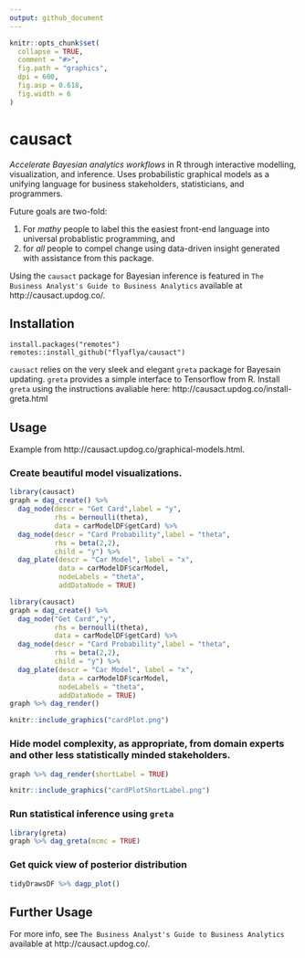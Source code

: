 ```yaml
---
output: github_document
---
```


<!-- README.md is generated from README.Rmd. Please edit that file -->

```r
knitr::opts_chunk$set(
  collapse = TRUE,
  comment = "#>",
  fig.path = "graphics",
  dpi = 600,
  fig.asp = 0.618,
  fig.width = 6
)
```

# causact

_Accelerate Bayesian analytics workflows_ in R through interactive modelling, visualization, and inference.  Uses probabilistic graphical models as a unifying language for business stakeholders, statisticians, and programmers. 

Future goals are two-fold: 

1. For _mathy_ people to label this the easiest front-end language into universal probablistic programming, and 
2. for _all_ people to compel change using data-driven insight generated with assistance from this package.

Using the `causact` package for Bayesian inference is featured in `The Business Analyst's Guide to Business Analytics` available at http://causact.updog.co/.

## Installation

```
install.packages("remotes")
remotes::install_github("flyaflya/causact")
```
`causact` relies on the very sleek and elegant `greta` package for Bayesain updating.  `greta` provides a simple interface to Tensorflow from R. Install `greta` using the instructions avaliable here: http://causact.updog.co/install-greta.html 

## Usage 

Example from http://causact.updog.co/graphical-models.html.

### Create beautiful model visualizations.

```r
library(causact)
graph = dag_create() %>%
  dag_node(descr = "Get Card",label = "y",
           rhs = bernoulli(theta),
           data = carModelDF$getCard) %>%
  dag_node(descr = "Card Probability",label = "theta",
           rhs = beta(2,2),
           child = "y") %>%
  dag_plate(descr = "Car Model", label = "x",  
            data = carModelDF$carModel,  
            nodeLabels = "theta",  
            addDataNode = TRUE)
```

```r
library(causact)
graph = dag_create() %>%
  dag_node("Get Card","y",
           rhs = bernoulli(theta),
           data = carModelDF$getCard) %>%
  dag_node(descr = "Card Probability",label = "theta",
           rhs = beta(2,2),
           child = "y") %>%
  dag_plate(descr = "Car Model", label = "x",  
            data = carModelDF$carModel,  
            nodeLabels = "theta",  
            addDataNode = TRUE)  
graph %>% dag_render()
```

```r
knitr::include_graphics("cardPlot.png")
```

### Hide model complexity, as appropriate, from domain experts and other less statistically minded stakeholders.

```r
graph %>% dag_render(shortLabel = TRUE)
```

```r
knitr::include_graphics("cardPlotShortLabel.png")
```


### Run statistical inference using `greta`

```r
library(greta)
graph %>% dag_greta(mcmc = TRUE)
```

### Get quick view of posterior distribution

```r
tidyDrawsDF %>% dagp_plot()
```

## Further Usage

For more info, see `The Business Analyst's Guide to Business Analytics` available at http://causact.updog.co/.
